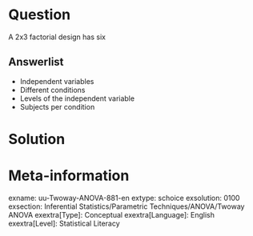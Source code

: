 Question
========
A 2x3 factorial design has six

Answerlist
----------
* Independent variables
* Different conditions
* Levels of the independent variable
* Subjects per condition


Solution
========

Meta-information
================
exname: uu-Twoway-ANOVA-881-en
extype: schoice
exsolution: 0100
exsection: Inferential Statistics/Parametric Techniques/ANOVA/Twoway ANOVA
exextra[Type]: Conceptual
exextra[Language]: English
exextra[Level]: Statistical Literacy